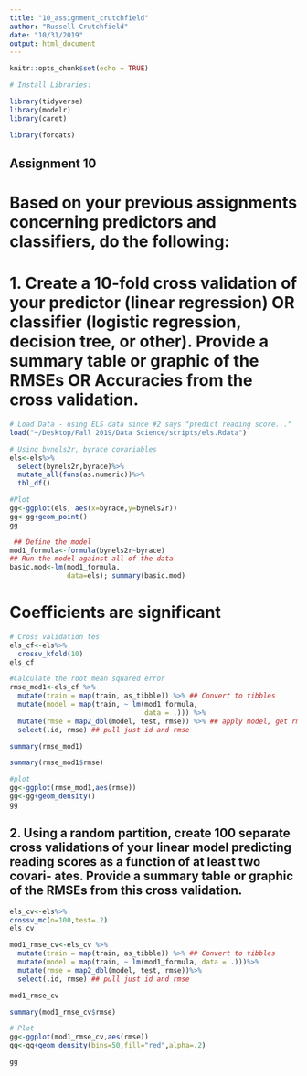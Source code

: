 ```yaml
---
title: "10_assignment_crutchfield"
author: "Russell Crutchfield"
date: "10/31/2019"
output: html_document
---
```


```r
knitr::opts_chunk$set(echo = TRUE)
```

```r
# Install Libraries:

library(tidyverse)
library(modelr)
library(caret)
```

```r
library(forcats)

```

## Assignment 10

# Based on your previous assignments concerning predictors and classifiers, do the following:

# 1. Create a 10-fold cross validation of your predictor (linear regression) OR classifier (logistic regression, decision tree, or other). Provide a summary table or graphic of the RMSEs OR Accuracies from the cross validation.
```r
# Load Data - using ELS data since #2 says "predict reading score..."
load("~/Desktop/Fall 2019/Data Science/scripts/els.Rdata")

```

```r
# Using bynels2r, byrace covariables
els<-els%>%
  select(bynels2r,byrace)%>%
  mutate_all(funs(as.numeric))%>%
  tbl_df()


```


```r
#Plot
gg<-ggplot(els, aes(x=byrace,y=bynels2r))
gg<-gg+geom_point()
gg

```

```r
 ## Define the model
mod1_formula<-formula(bynels2r~byrace)
## Run the model against all of the data
basic.mod<-lm(mod1_formula,
              data=els); summary(basic.mod)


```
# Coefficients are significant
```r
# Cross validation tes
els_cf<-els%>%
  crossv_kfold(10)
els_cf


```
```r
#Calculate the root mean squared error
rmse_mod1<-els_cf %>% 
  mutate(train = map(train, as_tibble)) %>% ## Convert to tibbles
  mutate(model = map(train, ~ lm(mod1_formula,
                                 data = .))) %>%
  mutate(rmse = map2_dbl(model, test, rmse)) %>% ## apply model, get rmse
  select(.id, rmse) ## pull just id and rmse 

summary(rmse_mod1)
```

```r
summary(rmse_mod1$rmse)

#plot
gg<-ggplot(rmse_mod1,aes(rmse))
gg<-gg+geom_density()
gg


```



## 2. Using a random partition, create 100 separate cross validations of your linear model predicting reading scores as a function of at least two covari- ates. Provide a summary table or graphic of the RMSEs from this cross validation.
```r

els_cv<-els%>%
crossv_mc(n=100,test=.2) 
els_cv

```

```r
mod1_rmse_cv<-els_cv %>% 
  mutate(train = map(train, as_tibble)) %>% ## Convert to tibbles
  mutate(model = map(train, ~ lm(mod1_formula, data = .)))%>%
  mutate(rmse = map2_dbl(model, test, rmse))%>% 
  select(.id, rmse) ## pull just id and rmse 

mod1_rmse_cv

```

```r
summary(mod1_rmse_cv$rmse)
```


```r

# Plot
gg<-ggplot(mod1_rmse_cv,aes(rmse)) 
gg<-gg+geom_density(bins=50,fill="red",alpha=.2)

gg
```



